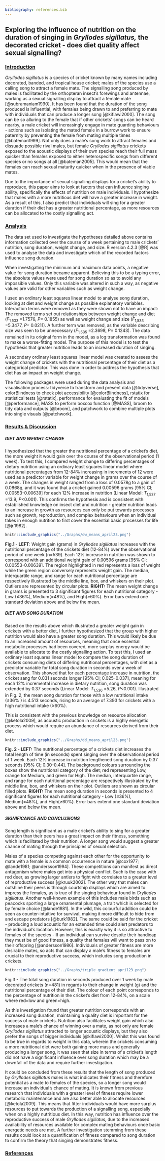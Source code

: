 ```yaml
---
bibliography: references.bib
---
```


## **Exploring the influence of nutrition on the duration of singing in *Gryllodes sigillatus,* the decorated cricket - does diet quality affect sexual signalling?**

### [**Introduction**]{.underline}

*Gryllodes sigillatus* is a species of cricket known by many names including decorated, banded, and tropical house cricket; males of the species use a calling song to attract a female mate. The signalling song produced by males is facilitated by the orthopteran insect's forewings and antennae, working as a sexual signalling display to attract a female mate [@subramaniam1990]. It has been found that the duration of the song produced is influential, with females being drawn to and preferring to mate with individuals that can produce a longer song [@kiflawi2000]. The song can be so alluring to the female that if other crickets' songs can be heard nearby, a male cricket will increasingly engage in mate guarding behaviours - actions such as isolating the mated female in a burrow work to ensure paternity by preventing the female from mating multiple times [@bateman1999]. Not only does a male's song work to attract females and dissuade possible rival males, but female *Gryllodes sigillatus* crickets exposed to the acoustic displays of their own species reach their full mass quicker than females exposed to either heterospecific songs from different species or no songs at all [@bateman2005]. This would mean that the females can reach sexual maturity quicker when in the presence of viable mates.

Due to the importance of sexual signalling displays for a cricket's ability to reproduce, this paper aims to look at factors that can influence singing ability, specifically the effects of nutrition on male individuals. I hypothesize that males with a more nutritious diet will have a greater increase in weight. As a result of this, I also predict that individuals will sing for a greater duration if their diet has a greater nutritional percentage, as more resources can be allocated to the costly signalling act.

### [**Analysis**]{.underline}

The data set used to investigate the hypotheses detailed above contains information collected over the course of a week pertaining to male crickets' nutrition, song duration, weight change, and size. R version 4.2.3 [@R] was used to analyse the data and investigate which of the recorded factors influence song duration.

When investigating the minimum and maximum data points, a negative value for song duration became apparent. Believing this to be a typing error, the absolute values were used for song duration so as to avoid any impossible values. Only this variable was altered in such a way, as negative values are valid for other variables such as weight change.

I used an ordinary least squares linear model to analyse song duration, looking at diet and weight change as possible explanatory variables. Interaction terms were removed as they were shown not to have an impact: The removed terms set out relationships between weight change and diet (*F*~1,533~ =1.7576, *P=* 0.1855) as well as weight change and size (*F*~1,533~ =5.3477, *P=* 0.0211). A further term was removed, as the variable describing size was seen to be unnecessary (*F*~1,535~ =2.3698, *P=* 0.1243). The data remained in its original form in the model, as a log transformation was found to make a worse-fitting model. The purpose of this model is to test the hypothesis that greater nutrition leads to an increased duration of singing.

A secondary ordinary least squares linear model was created to assess the weight change of crickets with the nutritional percentage of their diet as a categorical predictor. This was done in order to address the hypothesis that diet has an impact on weight change.

The following packages were used during the data analysis and visualisation process: tidyverse to transform and present data [@tidyverse], colorBlindness to check plot accessibility [@colorBlindness], rstatix for statistical tests [@rstatix], performance for evaluating the fit of models [@performance], MASS to perform boxcox function [@MASS], broom to tidy data and outputs [@broom], and patchwork to combine multiple plots into single visuals [@patchwork].

### [**Results & Discussion**]{.underline}

##### **DIET AND WEIGHT CHANGE**

I hypothesized that the greater the nutritional percentage of a cricket's diet, the more weight it would gain over the course of the observational period (1 week). To test this, I compared weight change to differing percentages of dietary nutrition using an ordinary least squares linear model where nutritional percentages from 12-84% increasing in increments of 12 were used as a predictor variable for weight change in grams over the course of a week. The changes in weight ranged from a loss of 0.0578g to a gain of 0.0868g, and it was found that a cricket gained 0.00596 grams [95% CI; 0.00553-0.00639] for each 12% increase in nutrition (Linear Model: *T*~1,537~ =13.9, *P*\<0.001). This confirms the hypothesis and is consistent with established knowledge on insect diet and nutrition - greater nutrition leads to an increase in growth as resources can only be put towards processes such as growth, reproduction, and complex behaviours when an individual takes in enough nutrition to first cover the essential basic processes for life [@jr.1982].

```r
knitr::include_graphics("../Graphs/dw_means_april23.png")

```

**Fig.1 - LEFT**: Weight gain (grams) in *Gryllodes sigillatus* increases with the nutritional percentage of the crickets diet (12-84%) over the observational period of one week (n=539). Each 12% increase in nutrition was shown to correspond with an additional weight gain of 0.00596 grams [95% CI; 0.00553-0.00639]. The region highlighted in red represents a loss of weight while the green region conversely represents weight gain. The median, interquartile range, and range for each nutritional percentage are respectively illustrated by the middle line, box, and whiskers on their plot. Outliers are represented by circular plots. **RIGHT:** The mean weight change in grams is presented to 3 significant figures for each nutritional category - Low (≤36%), Medium(=48%), and High(≥60%). Error bars extend one standard deviation above and below the mean.

##### **DIET AND SONG DURATION**

Based on the results above which illustrated a greater weight gain in crickets with a better diet, I further hypothesized that the group with higher nutrition would also have a greater song duration. This would likely be due to an increased amount of resources, meaning that once essential metabolic processes had been covered, more surplus energy would be available to allocate to the costly signalling action. To test this, I used an ordinary least squares linear model to compare the song duration of crickets consuming diets of differing nutritional percentages, with diet as a predictor variable for total song duration in seconds over a week of observation. This showed that for each percentage increase in nutrition, the cricket sang for 0.031 seconds longer [95% CI; 0.025-0.037], meaning for each 12% incremental increase in dietary nutrition, song duration was extended by 0.37 seconds (Linear Model: *T*~1,536~ =5.26, *P*\<0.001). Illustrated in Fig. 2, the mean song duration for those with a low nutritional intake (≤36% ) is 4.513 seconds, rising to an average of 7.393 for crickets with a high nutritional intake (≥60%).

This is consistent with the previous knowledge on resource allocation [@ketola2009], as acoustic production in crickets is a highly energetic process which would require an abundance of resources derived from their diet.

```r
knitr::include_graphics("../Graphs/dd_means_april23.png")

```

**Fig. 2 - LEFT:** The nutritional percentage of a crickets diet increases the total length of time (in seconds) spent singing over the observational period of 1 week. Each 12% increase in nutrition lengthened song duration by 0.37 seconds [95% CI; 0.30-0.44]. The background colours surrounding the boxes show the nutritional category of the diet; red representing Low, orange for Medium, and green for High. The median, interquartile range, and range for each nutritional percentage are respectively illustrated by the middle line, box, and whiskers on their plot. Outliers are shown as circular filled plots. **RIGHT:** The mean song duration in seconds is presented to 4 significant figures for each nutritional category - Low (≤36%), Medium(=48%), and High(≥60%). Error bars extend one standard deviation above and below the mean.

##### **SIGNIFICANCE AND CONCLUSIONS**

Song length is significant as a male cricket's ability to sing for a greater duration than their peers has a great impact on their fitness, something which is facilitated by their nutrition. A longer song would suggest a greater chance of mating through the principles of sexual selection.

Males of a species competing against each other for the opportunity to mate with a female is a common occurrence in nature [@cox1977; @lande1981; @andersson1994]. These competitions can manifest as direct antagonism where males get into a physical conflict. Such is the case with red deer, as growing larger antlers to fight with correlates to a greater level of reproductive success [@kruuk2002]. The other way that males can outshine their peers is through courtship displays which are aimed to impress the females, as is true of the singing behaviour found in *Gryllodes sigillatus*. Another well-known example of this includes male birds such as peacocks sporting a large ornamental plumage, a trait which is selected for by female choice [@lande1981]. In the wild, this colourful addition could be seen as counter-intuitive for survival, making it more difficult to hide from and escape predators [@burk1982]. The same could be said for the cricket - producing a loud acoustic for an extended time could alert predators to the individual's location. However, this is exactly why it is so attractive to females of the species - If an individual can survive despite their handicap they must be of good fitness, a quality that females will want to pass on to their offspring [@andersson1986]. Individuals of greater fitness are more desirable mates, so acts that can display a male's fitness to females are crucial to their reproductive success, which includes song production in crickets.

```r
knitr::include_graphics("../Graphs/triple_gradient_april23.png")

```

Fig.3 - The total song duration in seconds produced over 1 week by male decorated crickets (n=481) in regards to their change in weight (g) and the nutritional percentage of their diet. The colour of each point corresponds to the percentage of nutrition in the cricket's diet from 12-84%, on a scale where red=low and green=high.

As this investigation found that greater nutrition corresponds with an increased song duration, maintaining a quality diet is important for the success of male crickets. Nutrition also facilitates weight gain which also increases a male's chance of winning over a mate, as not only are female *Gryllodes sigillatus* attracted to longer acoustic displays, but they also prefer the songs of bigger individuals [@kiflawi2000]. Whilst this was found to be true in regards to weight in this data, wherein the crickets consuming a more nutritional diet were both gaining more mass and generally producing a longer song, it was seen that size in terms of a cricket's length did not have a significant influence over song duration which may be a downfall of the data and require further investigation.

It could be concluded from these results that the length of song produced by *Gryllodes sigillatus* males is what indicates their fitness and therefore potential as a mate to females of the species, so a longer song would increase an individual's chance of mating. It is known from previous research that individuals with a greater level of fitness require lower metabolic maintenance and are also better able to allocate resources [@ketola2009]. This means that fitter individuals would have more surplus resources to put towards the production of a signalling song, especially when on a highly nutritious diet. In this way, nutrition has influence over the reproductive success of male *Gryllodes sigillatus*, due to the increased availability of resources available for complex mating behaviours once basic energetic needs are met. A further investigation stemming from these results could look at a quantification of fitness compared to song duration to confirm the theory that singing demonstrates fitness.

### [**References**]{.underline}

